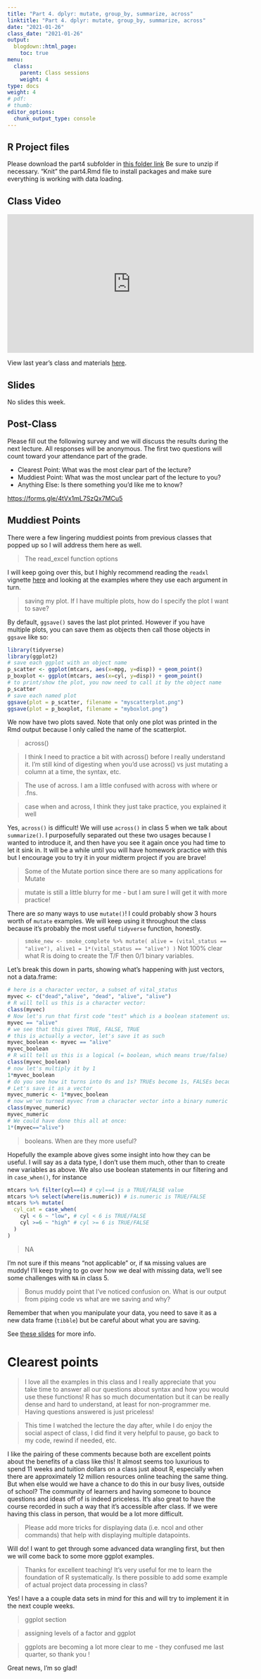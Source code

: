 ```yaml
---
title: "Part 4. dplyr: mutate, group_by, summarize, across"
linktitle: "Part 4. dplyr: mutate, group_by, summarize, across"
date: "2021-01-26"
class_date: "2021-01-26"
output:
  blogdown::html_page:
    toc: true
menu:
  class:
    parent: Class sessions
    weight: 4
type: docs
weight: 4
# pdf: 
# thumb: 
editor_options: 
  chunk_output_type: console
---
```


## R Project files

Please download the part4 subfolder in [this folder link](https://www.dropbox.com/sh/q4z72523kl84ywp/AAASb1YIFRpxzrjOeq1FVcXua?dl=0) Be sure to unzip if necessary. "Knit" the part4.Rmd file to install packages and make sure everything is working with data loading.

## Class Video


<iframe width="560" height="315" src="https://www.youtube.com/embed/GGBlm21dyBE" frameborder="0" allow="accelerometer; autoplay; clipboard-write; encrypted-media; gyroscope; picture-in-picture" allowfullscreen></iframe>


View last year's class and materials [here](https://sph-r-programming.netlify.app/class/04-class/).

<!-- <iframe width="560" height="315" src="https://www.youtube.com/embed/yCPcijCj15c" frameborder="0" allow="accelerometer; autoplay; clipboard-write; encrypted-media; gyroscope; picture-in-picture" allowfullscreen></iframe> -->

## Slides

No slides this week.

<!-- Open the class introduction slides in a separate window: <a href="https://sph-r-programming-2022.netlify.app/slides/01-introduction_slides#1" target="_blank">https://sph-r-programming-2022.netlify.app/01-introduction_slides#1</a> -->

<!-- ```{r echo=FALSE} -->
<!-- knitr::include_url('https://sph-r-programming-2022.netlify.com/slides/01-introduction_slides#1') -->
<!-- ``` -->

## Post-Class

Please fill out the following survey and we will discuss the results during the next lecture. All responses will be anonymous. The first two questions will count toward your attendance part of the grade.

- Clearest Point: What was the most clear part of the lecture?
- Muddiest Point: What was the most unclear part of the lecture to you?
- Anything Else: Is there something you'd like me to know?

<https://forms.gle/4tVx1mL7SzQx7MCu5>


## Muddiest Points

There were a few lingering muddiest points from previous classes that popped up so I will address them here as well.

> The read_excel function options

I will keep going over this, but I highly recommend reading the `readxl` vignette [here](https://readxl.tidyverse.org/) and looking at the examples where they use each argument in turn.

> saving my plot. If I have multiple plots, how do I specify the plot I want to save?

By default, `ggsave()` saves the last plot printed. However if you have multiple plots, you can save them as objects then call those objects in `ggsave` like so:

```r
library(tidyverse)
library(ggplot2)
# save each ggplot with an object name
p_scatter <- ggplot(mtcars, aes(x=mpg, y=disp)) + geom_point()
p_boxplot <- ggplot(mtcars, aes(x=cyl, y=disp)) + geom_point()
# to print/show the plot, you now need to call it by the object name
p_scatter
# save each named plot
ggsave(plot = p_scatter, filename = "myscatterplot.png")
ggsave(plot = p_boxplot, filename = "myboxlot.png")
```

We now have two plots saved. Note that only one plot was printed in the Rmd output because I only called the name of the scatterplot.

> 	across()

> I think I need to practice a bit with across() before I really understand it. I'm still kind of digesting when you'd use across() vs just mutating a column at a time, the syntax, etc.

> The use of across. I am a little confused with across with where or .fns.

> case when and across, I think they just take practice, you explained it well

Yes, `across()` is difficult! We will use `across()` in class 5 when we talk about `summarize()`. I purposefully separated out these two usages because I wanted to introduce it, and then have you see it again once you had time to let it sink in. It will be a while until you will have homework practice with this but I encourage you to try it in your midterm project if you are brave!

> Some of the Mutate portion since there are so many applications for Mutate

> mutate is still a little blurry for me - but I am sure I will get it with more practice!

There are *so* many ways to use `mutate()`! I could probably show 3 hours worth of `mutate` examples. We will keep using it throughout the class because it's probably the most useful `tidyverse` function, honestly.

> `smoke_new <- smoke_complete %>% mutate( alive = (vital_status == "alive"), alive1 = 1*(vital_status == "alive") )` Not 100% clear what R is doing to create the T/F then 0/1 binary variables.

Let's break this down in parts, showing what's happening with just vectors, not a data.frame:

```r
# here is a character vector, a subset of vital_status
myvec <- c("dead","alive", "dead", "alive", "alive")
# R will tell us this is a character vector:
class(myvec)
# Now let's run that first code "test" which is a boolean statement using a logical operator ==
myvec == "alive"
# we see that this gives TRUE, FALSE, TRUE
# this is actually a vector, let's save it as such
myvec_boolean <- myvec == "alive"
myvec_boolean
# R will tell us this is a logical (= boolean, which means true/false) vector:
class(myvec_boolean)
# now let's multiply it by 1
1*myvec_boolean
# do you see how it turns into 0s and 1s? TRUEs become 1s, FALSEs because 0s
# Let's save it as a vector
myvec_numeric <- 1*myvec_boolean
# now we've turned myvec from a character vector into a binary numeric vector
class(myvec_numeric)
myvec_numeric
# We could have done this all at once:
1*(myvec=="alive")
```

> booleans. When are they more useful?

Hopefully the example above gives some insight into how they can be useful. I will say as a data type, I don't use them much, other than to create new variables as above. We also use boolean statements in our filtering and in `case_when()`, for instance

```r
mtcars %>% filter(cyl==4) # cyl==4 is a TRUE/FALSE value
mtcars %>% select(where(is.numeric)) # is.numeric is TRUE/FALSE
mtcars %>% mutate(
  cyl_cat = case_when(
    cyl < 6 ~ "low", # cyl < 6 is TRUE/FALSE
    cyl >=6 ~ "high" # cyl >= 6 is TRUE/FALSE
  )
)
```


> NA

I'm not sure if this means "not applicable" or, if `NA` missing values are muddy! I'll keep trying to go over how we deal with missing data, we'll see some challenges with `NA` in class 5.

> Bonus muddy point that I've noticed confusion on. What is our output from piping code vs what are we saving and why?

Remember that when you manipulate your data, you need to save it as a new data frame (`tibble`) but be careful about what you are saving.

See [these slides](https://sph-r-programming-2022.netlify.app/slides/05-saving-objects-vs-summaries) for more info.



# Clearest points

> I love all the examples in this class and I really appreciate that you take time to answer all our questions about syntax and how you would use these functions! R has so much documentation but it can be really dense and hard to understand, at least for non-programmer me. Having questions answered is just priceless!

> This time I watched the lecture the day after, while I do enjoy the social aspect of class, I did find it very helpful to pause, go back to my code, rewind if needed, etc.

I like the pairing of these comments because both are excellent points about the benefits of a class like this! It almost seems too luxurious to spend 11 weeks and tuition dollars on a class just about R, especially when there are approximately 12 million resources online teaching the same thing. But when else would we have a chance to do this in our busy lives, outside of school? The community of learners and having someone to bounce questions and ideas off of is indeed priceless. It's also great to have the course recorded in such a way that it's accessible after class. If we were having this class in person, that would be a lot more difficult.

> Please add more tricks for displaying data (i.e. ncol and other commands) that help with displaying multiple datapoints.

Will do! I want to get through some advanced data wrangling first, but then we will come back to some more ggplot examples.

> Thanks for excellent teaching! It's very useful for me to learn the foundation of R systematically. Is there possible to add some example of actual project data processing in class?

Yes! I have a a couple data sets in mind for this and will try to implement it in the next couple weeks.


> ggplot section

> assigning levels of a factor and ggplot

> ggplots are becoming a lot more clear to me - they confused me last quarter, so thank you !


Great news, I'm so glad!


